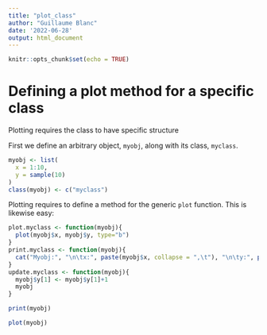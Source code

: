 ```yaml
---
title: "plot_class"
author: "Guillaume Blanc"
date: '2022-06-28'
output: html_document
---
```


```r
knitr::opts_chunk$set(echo = TRUE)
```

# Defining a plot method for a specific class

Plotting requires the class to have specific structure

First we define an arbitrary object, `myobj`, along with its class, `myclass`.

```r
myobj <- list(
  x = 1:10,
  y = sample(10)
)
class(myobj) <- c("myclass")
```

Plotting requires to define a method for the generic `plot` function. This is likewise easy:

```r
plot.myclass <- function(myobj){
  plot(myobj$x, myobj$y, type="b")
}
print.myclass <- function(myobj){
  cat("Myobj:", "\n\tx:", paste(myobj$x, collapse = ",\t"), "\n\ty:", paste(myobj$y, collapse=",\t"))
}
update.myclass <- function(myobj){
  myobj$y[1] <- myobj$y[1]+1
  myobj
}
```

```r
print(myobj)
```


```r
plot(myobj)
```

